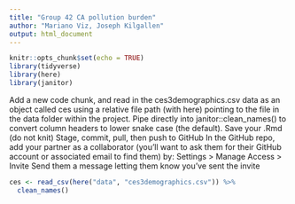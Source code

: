 ```yaml
---
title: "Group 42 CA pollution burden"
author: "Mariano Viz, Joseph Kilgallen"
output: html_document
---
```


```r
knitr::opts_chunk$set(echo = TRUE)
library(tidyverse)
library(here)
library(janitor)
```

Add a new code chunk, and read in the ces3demographics.csv data as an object called ces using a relative file path (with here) pointing to the file in the data folder within the project. Pipe directly into janitor::clean_names() to convert column headers to lower snake case (the default).
Save your .Rmd (do not knit)
Stage, commit, pull, then push to GitHub
In the GitHub repo, add your partner as a collaborator (you’ll want to ask them for their GitHub account or associated email to find them) by: Settings > Manage Access > Invite
Send them a message letting them know you’ve sent the invite

```r
ces <- read_csv(here("data", "ces3demographics.csv")) %>% 
  clean_names()
```

